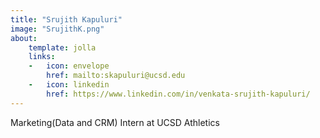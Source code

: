 ```yaml
---
title: "Srujith Kapuluri"
image: "SrujithK.png"
about: 
    template: jolla
    links:
    -   icon: envelope
        href: mailto:skapuluri@ucsd.edu
    -   icon: linkedin
        href: https://www.linkedin.com/in/venkata-srujith-kapuluri/
---
```


Marketing(Data and CRM) Intern at UCSD Athletics
